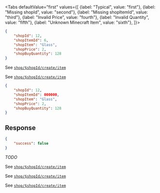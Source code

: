 <Tabs
    defaultValue="first"
    values={[
        {label: "Typical", value: "first"},
        {label: "Missing shopId", value: "second"},
        {label: "Missing shopItemId", value: "third"},
        {label: "Invalid Price", value: "fourth"},
        {label: "Invalid Quantity", value: "fifth"},
        {label: "Unknown Minecraft Item", value: "sixth"},
    ]}>
<TabItem value="first">

```json
{
    "shopId": 12,
    "shopItemId": 6,
    "shopItem": "Glass",
    "shopPrice": 2,
    "shopBuyQuantity": 128
}
```

See [`shop/$shopId/create/item`](../create/item)

</TabItem>
<TabItem value="second">

See [`shop/$shopId/create/item`](../create/item)

</TabItem>
<TabItem value="third">

```json
{
    "shopId": 12,
    "shopItemId": 000000,
    "shopItem": "Glass",
    "shopPrice": 2,
    "shopBuyQuantity": 128
}
```

## Response

```json
{
    "success": false
}
```

*TODO*

</TabItem>
<TabItem value="fourth">

See [`shop/$shopId/create/item`](../create/item)

</TabItem>
<TabItem value="fifth">

See [`shop/$shopId/create/item`](../create/item)

</TabItem>
<TabItem value="sixth">

See [`shop/$shopId/create/item`](../create/item)

</TabItem>
</Tabs>
